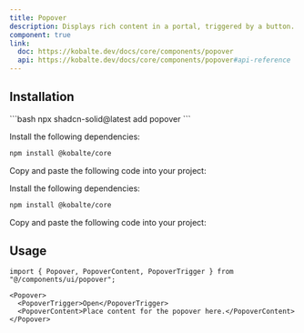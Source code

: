 ```yaml
---
title: Popover
description: Displays rich content in a portal, triggered by a button.
component: true
link:
  doc: https://kobalte.dev/docs/core/components/popover
  api: https://kobalte.dev/docs/core/components/popover#api-reference
---
```



<ComponentPreview name="popover-demo" client:only="solid-js" />

## Installation

<ComponentInstallation client:only="solid-js">

<Fragment slot="cli">
```bash
npx shadcn-solid@latest add popover
```
</Fragment>

<Step slot="tw">

<StepItem>Install the following dependencies:</StepItem>
```bash
npm install @kobalte/core
```

<StepItem>Copy and paste the following code into your project:</StepItem>
<ComponentSource name="popover" client:only="solid-js" />

</Step>

<Step slot="uno">

<StepItem>Install the following dependencies:</StepItem>
```bash
npm install @kobalte/core
```

<StepItem>Copy and paste the following code into your project:</StepItem>
<ComponentSource name="popover" client:only="solid-js" />

</Step>

</ComponentInstallation>

## Usage

```tsx
import { Popover, PopoverContent, PopoverTrigger } from "@/components/ui/popover";
```

```tsx
<Popover>
  <PopoverTrigger>Open</PopoverTrigger>
  <PopoverContent>Place content for the popover here.</PopoverContent>
</Popover>
```
